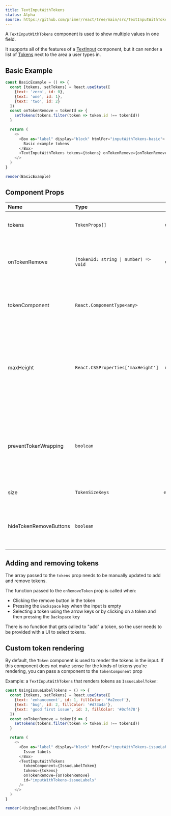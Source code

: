 ```yaml
---
title: TextInputWithTokens
status: Alpha
source: https://github.com/primer/react/tree/main/src/TextInputWithTokens.tsx
---
```



A `TextInputWithTokens` component is used to show multiple values in one field.

It supports all of the features of a [TextInput](/TextInput) component, but it can render a list of [Tokens](/Token) next to the area a user types in.

## Basic Example

```javascript live noinline
const BasicExample = () => {
  const [tokens, setTokens] = React.useState([
    {text: 'zero', id: 0},
    {text: 'one', id: 1},
    {text: 'two', id: 2}
  ])
  const onTokenRemove = tokenId => {
    setTokens(tokens.filter(token => token.id !== tokenId))
  }

  return (
    <>
      <Box as="label" display="block" htmlFor="inputWithTokens-basic">
        Basic example tokens
      </Box>
      <TextInputWithTokens tokens={tokens} onTokenRemove={onTokenRemove} id="inputWithTokens-basic" />
    </>
  )
}

render(BasicExample)
```

## Component Props

| Name                   | Type                                  |   Default    | Description                                                                                                               |
| :--------------------- | :------------------------------------ | :----------: | :------------------------------------------------------------------------------------------------------------------------ |
| tokens                 | `TokenProps[]`                        | `undefined`  | Required. The array of tokens to render                                                                                   |
| onTokenRemove          | `(tokenId: string \| number) => void` | `undefined`  | Required. The function that gets called when a token is removed                                                           |
| tokenComponent         | `React.ComponentType<any>`            |   `Token`    | Optional. The component used to render each token                                                                         |
| maxHeight              | `React.CSSProperties['maxHeight']`    | `undefined`  | Optional. The maximum height of the component. If the content in the input exceeds this height, it will scroll vertically |
| preventTokenWrapping   | `boolean`                             |   `false`    | Optional. Whether tokens should render inline horizontally. By default, tokens wrap to new lines.                         |
| size                   | `TokenSizeKeys`                       | `extralarge` | Optional. The size of the tokens                                                                                          |
| hideTokenRemoveButtons | `boolean`                             |   `false`    | Optional. Whether the remove buttons should be rendered in the tokens                                                     |

## Adding and removing tokens

The array passed to the `tokens` prop needs to be manually updated to add and remove tokens.

The function passed to the `onRemoveToken` prop is called when:

- Clicking the remove button in the token
- Pressing the `Backspace` key when the input is empty
- Selecting a token using the arrow keys or by clicking on a token and then pressing the `Backspace` key

There is no function that gets called to "add" a token, so the user needs to be provided with a UI to select tokens.

## Custom token rendering

By default, the `Token` component is used to render the tokens in the input. If this component does not make sense for the kinds of tokens you're rendering, you can pass a component to the `tokenComponent` prop

Example: a `TextInputWithTokens` that renders tokens as `IssueLabelToken`:

```javascript live noinline
const UsingIssueLabelTokens = () => {
  const [tokens, setTokens] = React.useState([
    {text: 'enhancement', id: 1, fillColor: '#a2eeef'},
    {text: 'bug', id: 2, fillColor: '#d73a4a'},
    {text: 'good first issue', id: 3, fillColor: '#0cf478'}
  ])
  const onTokenRemove = tokenId => {
    setTokens(tokens.filter(token => token.id !== tokenId))
  }

  return (
    <>
      <Box as="label" display="block" htmlFor="inputWithTokens-issueLabels">
        Issue labels
      </Box>
      <TextInputWithTokens
        tokenComponent={IssueLabelToken}
        tokens={tokens}
        onTokenRemove={onTokenRemove}
        id="inputWithTokens-issueLabels"
      />
    </>
  )
}

render(<UsingIssueLabelTokens />)
```
